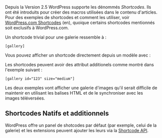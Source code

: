 {{Languages|
{{en|Shortcode}}
{{fr|Shortcode}}
}}

Depuis la Version 2.5 WordPress supporte les dénommés ''Shortcodes''. Ils ont été introduits pour créer des macros utilisées dans le contenu d'articles. Pour des exemples de shortcodes et comment les utiliser, voir [http://support.wordpress.com/shortcodes/ WordPress.com Shortcodes] (en), quoique certains shortcodes mentionnés soit exclusifs à WordPress.com.

Un shortcode trivial pour une galerie ressemble à :

 [gallery]

Vous pouvez afficher un shortcode directement depuis un modèle avec :

  <?php echo do_shortcode('[gallery]'); ?>

Les shortcodes peuvent avoir des attribut additionels comme montré dans l'exemple suivant :

 [gallery id="123" size="medium"]

Les deux exemples vont afficher une galerie d'images qu'il serait difficile de maintenir en utilisant les balises HTML et de le synchroniser avec les images téléversées.



== Shortcodes Natifs et additionnels ==

WordPress offre un panel de shotcodes par défaut (par exemple, celui de la galerie) et les extensions peuvent ajouter les leurs via la [[Shortcode API]].